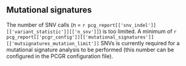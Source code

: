 ## Mutational signatures

The number of SNV calls (n = `r pcg_report[['snv_indel']][['variant_statistic']][['n_snv']]`) is too limited. A minimum of `r pcg_report[['pcgr_config']][['mutational_signatures']][['mutsignatures_mutation_limit']]` SNVs is currently required for a mutational signature analysis to be performed (this number can be configured in the PCGR configuration file).
<br><br>
